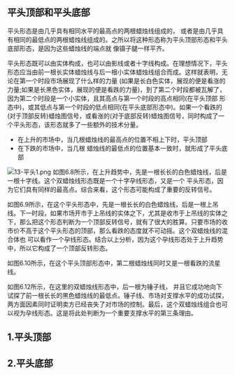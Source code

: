 ## 平头顶部和平头底部
平头形态是由几乎具有相同水平的最高点的两根蜡烛线组成的， 或者是由几乎具有相同的最低点的两根蜡烛线组成的。之所以将这种形态称为平头顶部形态和平头底部形态，是因为这些蜡烛线的端点就 像镊子腿一样平齐。

平头形态既可以由实体构成，也可以由影线或者十字线构成。在理想情况下，平头形态应当由前一根长实体蜡烛线与后一根小实体蜡烛线组合而成。这样就表明，无论在第一个时段市场展现了什么样的力量 (如果是长白色实体，展现的便是看涨的力量;如果是长黑色实体，展现的便是看跌的力量)，到了第二个时段都被瓦解了，因为第二个时段是一个小实体，且其高点与第一个时段的高点相同(在平头顶部 形态中)，或其低点与第一个时段的低点相同(在平头底部形态中)。如果一个看跌的(对于顶部反转)蜡烛图信号，或看涨的(对于底部反转)蜡烛图信号，同时构成了一个平头形态，该形态就多了一些额外的技术分量。

* 在上升的市场中，当几根蜡烛线的最高点的位置不相上下时，平头顶部
* 在下跌的市场中，当几根 蜡烛线的最低点的位置基本一致时，就形成了平头底部

![13-平头1.png](img/13-平头1.png)
如图6.8所示，在上升趋势中，先是一根长长的白色蜡烛线，后是一根十字线。这个双蜡烛线形态既是一个十字孕线形态，又是一个 平头形态，因为它们具有同样的最高点。综合来看，这个形态可能构成了重要的反转信号。

如图6.9所示，在这个平头形态中，先是一根长长的白色蜡烛线，后是一根上吊线。下一时段，如果市场开市于上吊线的实体之下，尤其是收市于上吊线的实体之下，那么把这个形态判断为一个顶部反转信号，就有了很大的胜算。只要市场的收市价不高于这个平头形态的顶部，那么看跌的态度就不可动摇。这个双蜡烛线的混合体也 可以看作一个孕线形态。结合以上分析，因为这个孕线形态处于上升趋势中，所以它构成了一个顶部反转形态。

 如图6.10所示，在这个平头顶部形态中，第二根蜡烛线同时又是一根看跌的流星线。

如图6.12所示，在这里的双蜡烛线形态中，后一根为锤子线， 并且它成功地向下试探了前一根长长的黑色蜡烛线的最低点。锤子线、市场对支撑水平的成功试探，两方面因素同时证明卖方已经丧失了对市场的控制。最后，这个双蜡烛线组合也可以视为孕线形态。这是将此处判断为一个重要支撑水平的第三条理由。

## 1.平头顶部

## 2.平头底部